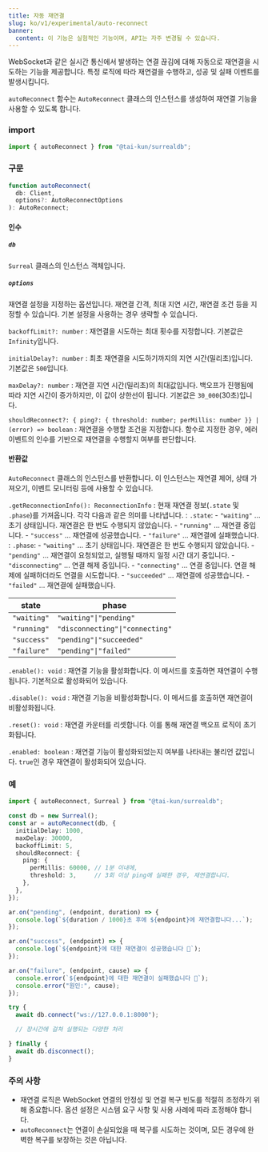 ```yaml
---
title: 자동 재연결
slug: ko/v1/experimental/auto-reconnect
banner:
  content: 이 기능은 실험적인 기능이며, API는 자주 변경될 수 있습니다.
---
```


WebSocket과 같은 실시간 통신에서 발생하는 연결 끊김에 대해 자동으로 재연결을 시도하는 기능을 제공합니다. 특정 로직에 따라 재연결을 수행하고, 성공 및 실패 이벤트를 발생시킵니다.

`autoReconnect` 함수는 `AutoReconnect` 클래스의 인스턴스를 생성하여 재연결 기능을 사용할 수 있도록 합니다.

### import

```ts
import { autoReconnect } from "@tai-kun/surrealdb";
```

### 구문

```ts
function autoReconnect(
  db: Client, 
  options?: AutoReconnectOptions
): AutoReconnect;
```

#### 인수

##### `db`

`Surreal` 클래스의 인스턴스 객체입니다.

##### `options`

재연결 설정을 지정하는 옵션입니다. 재연결 간격, 최대 지연 시간, 재연결 조건 등을 지정할 수 있습니다. 기본 설정을 사용하는 경우 생략할 수 있습니다.

`backoffLimit?: number`
:   재연결을 시도하는 최대 횟수를 지정합니다. 기본값은 `Infinity`입니다.

`initialDelay?: number`
:   최초 재연결을 시도하기까지의 지연 시간(밀리초)입니다. 기본값은 `500`입니다.

`maxDelay?: number`
:   재연결 지연 시간(밀리초)의 최대값입니다. 백오프가 진행됨에 따라 지연 시간이 증가하지만, 이 값이 상한선이 됩니다. 기본값은 `30_000`(30초)입니다.

`shouldReconnect?: { ping?: { threshold: number; perMillis: number }} | (error) => boolean`
:   재연결을 수행할 조건을 지정합니다. 함수로 지정한 경우, 에러 이벤트의 인수를 기반으로 재연결을 수행할지 여부를 판단합니다.

#### 반환값

`AutoReconnect` 클래스의 인스턴스를 반환합니다. 이 인스턴스는 재연결 제어, 상태 가져오기, 이벤트 모니터링 등에 사용할 수 있습니다.

`.getReconnectionInfo(): ReconnectionInfo`
:   현재 재연결 정보(`.state` 및 `.phase`)를 가져옵니다. 각각 다음과 같은 의미를 나타냅니다.
:   `.state`:
    - `"waiting"` ... 초기 상태입니다. 재연결은 한 번도 수행되지 않았습니다.
    - `"running"` ... 재연결 중입니다.
    - `"success"` ... 재연결에 성공했습니다.
    - `"failure"` ... 재연결에 실패했습니다.
:   `.phase`:
    - `"waiting"`       ... 초기 상태입니다. 재연결은 한 번도 수행되지 않았습니다.
    - `"pending"`       ... 재연결이 요청되었고, 실행될 때까지 일정 시간 대기 중입니다.
    - `"disconnecting"` ... 연결 해제 중입니다.
    - `"connecting"`    ... 연결 중입니다. 연결 해제에 실패하더라도 연결을 시도합니다.
    - `"succeeded"`     ... 재연결에 성공했습니다.
    - `"failed"`        ... 재연결에 실패했습니다.

| state       | phase                           |
| ----------- | ------------------------------- |
| `"waiting"` | `"waiting"\|"pending"`          |
| `"running"` | `"disconnecting"\|"connecting"` |
| `"success"` | `"pending"\|"succeeded"`        |
| `"failure"` | `"pending"\|"failed"`           |

`.enable(): void`
:   재연결 기능을 활성화합니다. 이 메서드를 호출하면 재연결이 수행됩니다. 기본적으로 활성화되어 있습니다.

`.disable(): void`
:   재연결 기능을 비활성화합니다. 이 메서드를 호출하면 재연결이 비활성화됩니다.

`.reset(): void`
:   재연결 카운터를 리셋합니다. 이를 통해 재연결 백오프 로직이 초기화됩니다.

`.enabled: boolean`
:   재연결 기능이 활성화되었는지 여부를 나타내는 불리언 값입니다. `true`인 경우 재연결이 활성화되어 있습니다.

### 예

```ts
import { autoReconnect, Surreal } from "@tai-kun/surrealdb";

const db = new Surreal();
const ar = autoReconnect(db, {
  initialDelay: 1000,
  maxDelay: 30000,
  backoffLimit: 5,
  shouldReconnect: {
    ping: {
      perMillis: 60000, // 1분 이내에,
      threshold: 3,     // 3회 이상 ping에 실패한 경우, 재연결합니다.
    },
  },
});

ar.on("pending", (endpoint, duration) => {
  console.log(`${duration / 1000}초 후에 ${endpoint}에 재연결합니다...`);
});

ar.on("success", (endpoint) => {
  console.log(`${endpoint}에 대한 재연결이 성공했습니다 🎉`);
});

ar.on("failure", (endpoint, cause) => {
  console.error(`${endpoint}에 대한 재연결이 실패했습니다 🤯`);
  console.error("원인:", cause);
});

try {
  await db.connect("ws://127.0.0.1:8000");

  // 장시간에 걸쳐 실행되는 다양한 처리

} finally {
  await db.disconnect();
}
```

### 주의 사항

- 재연결 로직은 WebSocket 연결의 안정성 및 연결 복구 빈도를 적절히 조정하기 위해 중요합니다. 옵션 설정은 시스템 요구 사항 및 사용 사례에 따라 조정해야 합니다.
- `autoReconnect`는 연결이 손실되었을 때 복구를 시도하는 것이며, 모든 경우에 완벽한 복구를 보장하는 것은 아닙니다.
